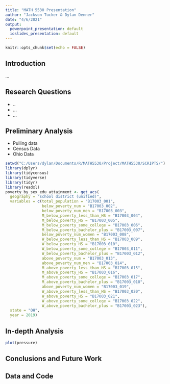 ```yaml
---
title: "MATH 5530 Presentation"
author: "Jackson Tucker & Dylan Denner"
date: "4/6/2021"
output:
  powerpoint_presentation: default
  ioslides_presentation: default
---
```


```r
knitr::opts_chunk$set(echo = FALSE)
```

## Introduction

...

## Research Questions

- ..
- ...
- ...

## Preliminary Analysis

- Pulling data
- Census Data
- Ohio Data

```r
setwd("C:/Users/dylan/Documents/R/MATH5530/Project/MATH5530/SCRIPTS/")
library(dplyr)
library(tidycensus)
library(tidyverse)
library(tidyr)
library(readxl)
poverty_by_sex_edu_attainment <- get_acs(
  geography = "school district (unified)", 
  variables = c(total_population = "B17003_001",
                below_poverty_num = "B17003_002",
                below_poverty_num_men = "B17003_003",
                M_below_poverty_less_than_HS = "B17003_004",
                M_below_poverty_HS = "B17003_005",
                M_below_poverty_some_college = "B17003_006",
                M_below_poverty_bachelor_plus = "B17003_007",
                below_poverty_num_women = "B17003_008",
                W_below_poverty_less_than_HS = "B17003_009",
                W_below_poverty_HS = "B17003_010",
                W_below_poverty_some_college = "B17003_011",
                W_below_poverty_bachelor_plus = "B17003_012",
                above_poverty_num = "B17003_013",
                above_poverty_num_men = "B17003_014",
                M_above_poverty_less_than_HS = "B17003_015",
                M_above_poverty_HS = "B17003_016",
                M_above_poverty_some_college = "B17003_017",
                M_above_poverty_bachelor_plus = "B17003_018",
                above_poverty_num_women = "B17003_019",
                W_above_poverty_less_than_HS = "B17003_020",
                W_above_poverty_HS = "B17003_021",
                W_above_poverty_some_college = "B17003_022",
                W_above_poverty_bachelor_plus = "B17003_023"),
  state = "OH", 
  year = 2019)

```

## In-depth Analysis

```r
plot(pressure)
```

## Conclusions and Future Work

## Data and Code